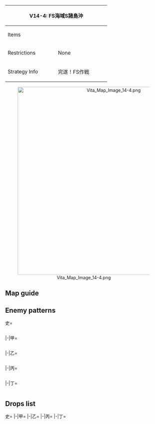 {| class="article-table" style="width:100%;"
|-
! colspan="2" style="text-align:center;width:70%;" | V14-4: FS海域S諸島沖
| rowspan="3" style="text-align:center;width:30%;" | [[File:Vita Map Banner 14-4.png|400px]]
|-
! Items
| {{Steel}}
|-
! Restrictions
| None
|-
! Strategy Info
|完遂！FS作戦
|FS作戦も最終段階となった。敵の残存戦力が集結するFS諸島<br>港湾司令部を攻略、同方面の敵残存戦力を撃滅し、FS作戦を<br>完遂せよ！
|}
<center>[[File:Vita Map Image 14-4.png|600px]]</center>
==Map guide==
{{Map/Branching
|id = V14-4
|0 -> C = *Meet any of the following requirements :
** CV(B) + (F)BB(V) = 6
** CV(L/B) ≧ 4
** CV(B) ≧ 3
**(F)BB(V) + CA(V) + CLT ≧ 5
*Don't meet any of the above requirements and meet any of the following ones for random routing between C and B:
** CV(B) + (F)BB(V) = 5 (87,5% for C, 12,5% for B)
** CV(B) + (F)BB(V) = 4 (50% for C, 50% for B)
|0 -> A = *Do not meet the requirements for C and meet any of the following ones :
**CL as fleet flagship and DD ≧ 2
**CL ≧ 1 and DD ≧ 3
|0 -> B = *Do not meet the requirements for A nor C
|E/empty -> G,F =*Choice node
|F ->D/resource = *Meet any of the following requirements :
**DD = 0 
** CV(B) + (F)BB(V) = 6
|F -> H/storm = *Meet any of the following requirements :
** DD = 1
** CV(B) + (F)BB(V) = 4
** CV(L/B) ≧ 3 and LHA = 0
**(F)BB(V) + CA(V) + CLT ≧ 4 and LHA = 0
|F -> I = *Do not meet the requirements for D nor H
|I -> K/empty =*Fail the LoS check
|I -> M=*Pass the LoS check
|J -> L/empty =*Fail the LoS check
|J -> M=*Pass the LoS check
}}

==Enemy patterns==
<tabber>史=
<div class="scrollable" style="width:800px;max-height:400px;overflow:auto;">
{{Map/Nodes|name=FS迎撃展開線 C群
|A
|Normal/BaseXP
|{{Formation|Line Ahead}}
|170
|555
|554
|554
|575
|575
|535
|-
|A
|Normal/BaseXP
|{{Formation|Line Ahead}}
|160
|555
|554
|554
|575
|575
|533
|-
|A
|Normal/BaseXP
|{{Formation|Line Ahead}}
|140
|555
|554
|575
|575
|575
|533
|-
|A
|Normal/BaseXP
|{{Formation|Double Line}}
|140
|555
|554
|575
|575
|575
|533
|-
}}
{{Map/Nodes|name=FS迎撃展開線 B群
|B
|Normal/BaseXP
|{{Formation|Line Ahead}}
|200
|602
|555
|554
|575
|575
|535
|-
|B
|Normal/BaseXP
|{{Formation|Line Ahead}}
|190
|601
|555
|554
|575
|575
|535
|-
|B
|Normal/BaseXP
|{{Formation|Line Ahead}}
|170
|601
|555
|554
|575
|575
|533
|-
|B
|Normal/BaseXP
|{{Formation|Double Line}}
|170
|601
|555
|554
|575
|575
|533
|-
}}
{{Map/Nodes|name=FS迎撃展開線 A群
|C
|Normal/BaseXP
|{{Formation|Line Ahead}}
|200
|602
|555
|554
|576
|576
|535
|-
|C
|Normal/BaseXP
|{{Formation|Line Ahead}}
|190
|601
|555
|554
|576
|576
|535
|-
|C
|Normal/BaseXP
|{{Formation|Line Ahead}}
|170
|601
|555
|554
|575
|575
|535
|-
}}
{{Map/Nodes|name=FS残存航空集団 I群
|F
|Normal/BaseXP
|{{Formation|Diamond}}
|300
|618
|618
|528
|543
|576
|576
|-
|F
|Normal/BaseXP
|{{Formation|Diamond}}
|290
|618
|617
|528
|543
|576
|576
|-
|F
|Normal/BaseXP
|{{Formation|Diamond}}
|280
|617
|617
|528
|543
|576
|576
|-
|F
|Normal/BaseXP
|{{Formation|Diamond}}
|270
|617
|616
|528
|543
|576
|576
|-
|F
|Normal/BaseXP
|{{Formation|Diamond}}
|240
|616
|616
|528
|543
|575
|575
|-
}}
{{Map/Nodes|name=FS残存航空集団 II群
|G
|Normal/BaseXP
|{{Formation|Diamond}}
|290
|618
|617
|528
|543
|576
|576
|-
|G
|Normal/BaseXP
|{{Formation|Diamond}}
|280
|617
|617
|528
|543
|576
|576
|-
|G
|Normal/BaseXP
|{{Formation|Diamond}}
|270
|617
|616
|528
|543
|576
|576
|-
|G
|Normal/BaseXP
|{{Formation|Diamond}}
|260
|617
|616
|528
|543
|576
|576
|-
|G
|Normal/BaseXP
|{{Formation|Diamond}}
|240
|616
|616
|528
|543
|575
|575
|-
}}
{{Map/Nodes|name=FS海域南部最終防衛線
|I
|Normal/BaseXP
|{{Formation|Line Ahead}}
|340
|557
|529
|529
|527
|577
|577
|-
|I
|Normal/BaseXP
|{{Formation|Line Ahead}}
|320
|557
|529
|529
|527
|576
|576
|-
|I
|Normal/BaseXP
|{{Formation|Line Ahead}}
|300
|557
|529
|529
|527
|575
|575
|-
}}
{{Map/Nodes|name=FS海域北部最終防衛線
|J
|Normal/BaseXP
|{{Formation|Line Ahead}}
|370
|557
|529
|529
|560
|577
|577
|-
|J
|Normal/BaseXP
|{{Formation|Line Ahead}}
|350
|557
|529
|529
|560
|576
|576
|-
|J
|Normal/BaseXP
|{{Formation|Line Ahead}}
|330
|557
|529
|529
|560
|575
|575
|-
}}
{{Map/Nodes|name=FS諸島港湾司令部
|M
|Boss/BaseXP
|{{Formation|Diamond}}
|540
|613
|612
|529
|529
|578
|578
|-
|M
|Boss/BaseXP
|{{Formation|Diamond}}
|520
|613
|611
|529
|529
|578
|578
|-
|M
|Boss/BaseXP
|{{Formation|Diamond}}
|500
|613
|611
|529
|529
|577
|577
|-
|M
|Boss/BaseXP
|{{Formation|Diamond}}
|480
|613
|611
|529
|529
|576
|576
|-
}}
</div> <!-- overflow -->
|-|甲=
<div class="scrollable" style="width:800px;max-height:400px;overflow:auto;">
{{Map/Nodes|name=FS迎撃展開線 C群
|A
|Normal/BaseXP
|{{Formation|Line Ahead}}
|160
|555
|554
|554
|575
|575
|533
|-
|A
|Normal/BaseXP
|{{Formation|Line Ahead}}
|140
|555
|554
|575
|575
|575
|533
|-
|A
|Normal/BaseXP
|{{Formation|Double Line}}
|140
|555
|554
|575
|575
|575
|533
|-
|A
|Normal/BaseXP
|{{Formation|Line Ahead}}
|130
|555
|554
|575
|575
|533
|-
|A
|Normal/BaseXP
|{{Formation|Double Line}}
|130
|555
|554
|575
|575
|533
|-
}}
{{Map/Nodes|name=FS迎撃展開線 B群
|B
|Normal/BaseXP
|{{Formation|Line Ahead}}
|190
|601
|555
|554
|575
|575
|535
|-
|B
|Normal/BaseXP
|{{Formation|Line Ahead}}
|170
|601
|555
|554
|575
|575
|533
|-
|B
|Normal/BaseXP
|{{Formation|Double Line}}
|170
|601
|555
|554
|575
|575
|533
|-
|B
|Normal/BaseXP
|{{Formation|Line Ahead}}
|150
|601
|555
|575
|501
|501
|530
|-
|B
|Normal/BaseXP
|{{Formation|Double Line}}
|150
|601
|555
|575
|501
|501
|530
|-
}}
{{Map/Nodes|name=FS迎撃展開線 A群
|C
|Normal/BaseXP
|{{Formation|Line Ahead}}
|190
|601
|555
|554
|576
|576
|535
|-
|C
|Normal/BaseXP
|{{Formation|Line Ahead}}
|170
|601
|555
|554
|575
|575
|535
|-
|C
|Normal/BaseXP
|{{Formation|Double Line}}
|160
|601
|555
|554
|575
|575
|533
|-
|C
|Normal/BaseXP
|{{Formation|Line Ahead}}
|140
|601
|555
|575
|501
|501
|530
|-
|C
|Normal/BaseXP
|{{Formation|Double Line}}
|140
|601
|555
|575
|501
|501
|530
|-
}}
{{Map/Nodes|name=FS残存航空集団 I群
|F
|Normal/BaseXP
|{{Formation|Diamond}}
|290
|618
|617
|528
|543
|576
|576
|-
|F
|Normal/BaseXP
|{{Formation|Diamond}}
|280
|617
|617
|528
|543
|576
|576
|-
|F
|Normal/BaseXP
|{{Formation|Diamond}}
|270
|617
|616
|528
|543
|576
|576
|-
|F
|Normal/BaseXP
|{{Formation|Diamond}}
|240
|616
|616
|528
|543
|575
|575
|-
|F
|Normal/BaseXP
|{{Formation|Diamond}}
|220
|616
|616
|543
|575
|575
|575
|-
}}
{{Map/Nodes|name=FS残存航空集団 II群
|G
|Normal/BaseXP
|{{Formation|Diamond}}
|280
|617
|617
|528
|543
|576
|576
|-
|G
|Normal/BaseXP
|{{Formation|Diamond}}
|270
|617
|616
|528
|543
|576
|576
|-
|G
|Normal/BaseXP
|{{Formation|Diamond}}
|260
|617
|616
|528
|543
|576
|576
|-
|G
|Normal/BaseXP
|{{Formation|Diamond}}
|240
|616
|616
|528
|543
|575
|575
|-
|G
|Normal/BaseXP
|{{Formation|Diamond}}
|210
|616
|616
|525
|542
|575
|575
|-
}}
{{Map/Nodes|name=FS海域南部最終防衛線
|I
|Normal/BaseXP
|{{Formation|Line Ahead}}
|320
|557
|529
|529
|527
|576
|576
|-
|I
|Normal/BaseXP
|{{Formation|Line Ahead}}
|300
|557
|529
|529
|527
|575
|575
|-
|I
|Normal/BaseXP
|{{Formation|Line Ahead}}
|280
|557
|529
|529
|522
|575
|575
|-
|I
|Normal/BaseXP
|{{Formation|Line Ahead}}
|260
|557
|524
|524
|522
|575
|575
|-
|I
|Normal/BaseXP
|{{Formation|Line Ahead}}
|250
|557
|524
|522
|522
|575
|575
|-
}}
{{Map/Nodes|name=FS海域北部最終防衛線
|J
|Normal/BaseXP
|{{Formation|Line Ahead}}
|350
|557
|529
|529
|560
|576
|576
|-
|J
|Normal/BaseXP
|{{Formation|Line Ahead}}
|330
|557
|529
|529
|560
|575
|575
|-
|J
|Normal/BaseXP
|{{Formation|Line Ahead}}
|310
|557
|529
|529
|523
|575
|575
|-
|J
|Normal/BaseXP
|{{Formation|Line Ahead}}
|290
|557
|524
|524
|560
|575
|575
|-
|J
|Normal/BaseXP
|{{Formation|Line Ahead}}
|270
|557
|524
|524
|523
|575
|575
|-
}}
{{Map/Nodes|name=FS諸島港湾司令部
|M
|Boss/BaseXP
|{{Formation|Diamond}}
|520
|613
|611
|529
|529
|578
|578
|-
|M
|Boss/BaseXP
|{{Formation|Diamond}}
|500
|613
|611
|529
|529
|577
|577
|-
|M
|Boss/BaseXP
|{{Formation|Diamond}}
|480
|613
|611
|529
|529
|576
|576
|-
|M
|Boss/BaseXP
|{{Formation|Diamond}}
|460
|613
|611
|529
|576
|576
|-
|M
|Boss/BaseXP
|{{Formation|Diamond}}
|440
|613
|611
|529
|575
|575
|-
}}
</div> <!-- overflow -->
|-|乙=
<div class="scrollable" style="width:800px;max-height:400px;overflow:auto;">
{{Map/Nodes|name=FS迎撃展開線 C群
|A
|Normal/BaseXP
|{{Formation|Line Ahead}}
|130
|555
|554
|575
|575
|533
|-
|A
|Normal/BaseXP
|{{Formation|Double Line}}
|130
|555
|554
|575
|575
|533
|-
|A
|Normal/BaseXP
|{{Formation|Line Ahead}}
|100
|555
|518
|575
|575
|530
|-
|A
|Normal/BaseXP
|{{Formation|Double Line}}
|100
|555
|518
|575
|575
|530
|-
}}
{{Map/Nodes|name=FS迎撃展開線 B群
|B
|Normal/BaseXP
|{{Formation|Line Ahead}}
|150
|601
|555
|575
|501
|501
|530
|-
|B
|Normal/BaseXP
|{{Formation|Double Line}}
|150
|601
|555
|575
|501
|501
|530
|-
|B
|Normal/BaseXP
|{{Formation|Line Ahead}}
|120
|555
|554
|575
|501
|501
|530
|-
|B
|Normal/BaseXP
|{{Formation|Double Line}}
|120
|555
|554
|575
|501
|501
|530
|-
}}
{{Map/Nodes|name=FS迎撃展開線 A群
|C
|Normal/BaseXP
|{{Formation|Double Line}}
|160
|601
|555
|554
|575
|575
|533
|-
|C
|Normal/BaseXP
|{{Formation|Line Ahead}}
|140
|601
|555
|575
|501
|501
|530
|-
|C
|Normal/BaseXP
|{{Formation|Double Line}}
|140
|601
|555
|575
|501
|501
|530
|-
|C
|Normal/BaseXP
|{{Formation|Line Ahead}}
|110
|555
|554
|518
|575
|501
|501
|-
|C
|Normal/BaseXP
|{{Formation|Double Line}}
|110
|555
|554
|518
|575
|501
|501
|-
}}
{{Map/Nodes|name=FS残存航空集団 I群
|F
|Normal/BaseXP
|{{Formation|Diamond}}
|240
|616
|616
|528
|543
|575
|575
|-
|F
|Normal/BaseXP
|{{Formation|Diamond}}
|220
|616
|616
|543
|575
|575
|575
|-
|F
|Normal/BaseXP
|{{Formation|Diamond}}
|170
|616
|616
|542
|575
|501
|501
|-
|F
|Normal/BaseXP
|{{Formation|Diamond}}
|150
|528
|528
|542
|575
|501
|501
|-
}}
{{Map/Nodes|name=FS残存航空集団 II群
|G
|Normal/BaseXP
|{{Formation|Diamond}}
|240
|616
|616
|528
|543
|575
|575
|-
|G
|Normal/BaseXP
|{{Formation|Diamond}}
|210
|616
|616
|525
|542
|575
|575
|-
|G
|Normal/BaseXP
|{{Formation|Diamond}}
|180
|528
|525
|525
|542
|575
|575
|-
|G
|Normal/BaseXP
|{{Formation|Diamond}}
|140
|525
|525
|525
|542
|501
|501
|-
}}
{{Map/Nodes|name=FS海域南部最終防衛線
|I
|Normal/BaseXP
|{{Formation|Line Ahead}}
|260
|557
|524
|524
|522
|575
|575
|-
|I
|Normal/BaseXP
|{{Formation|Line Ahead}}
|250
|557
|524
|522
|522
|575
|575
|-
|I
|Normal/BaseXP
|{{Formation|Line Ahead}}
|230
|557
|522
|522
|575
|575
|-
|I
|Normal/BaseXP
|{{Formation|Line Ahead}}
|210
|557
|522
|522
|501
|501
|-
}}
{{Map/Nodes|name=FS海域北部最終防衛線
|J
|Normal/BaseXP
|{{Formation|Line Ahead}}
|310
|557
|529
|529
|523
|575
|575
|-
|J
|Normal/BaseXP
|{{Formation|Line Ahead}}
|290
|557
|524
|524
|560
|575
|575
|-
|J
|Normal/BaseXP
|{{Formation|Line Ahead}}
|270
|557
|524
|524
|523
|575
|575
|-
|J
|Normal/BaseXP
|{{Formation|Line Ahead}}
|250
|557
|524
|524
|575
|575
|-
|J
|Normal/BaseXP
|{{Formation|Line Ahead}}
|230
|557
|524
|524
|501
|501
|-
}}
{{Map/Nodes|name=FS諸島港湾司令部
|M
|Boss/BaseXP
|{{Formation|Diamond}}
|460
|613
|611
|529
|576
|576
|-
|M
|Boss/BaseXP
|{{Formation|Diamond}}
|440
|613
|611
|529
|575
|575
|-
|M
|Boss/BaseXP
|{{Formation|Diamond}}
|420
|613
|611
|575
|575
|-
|M
|Boss/BaseXP
|{{Formation|Diamond}}
|400
|613
|575
|575
|-
}}
</div> <!-- overflow -->
|-|丙=
<div class="scrollable" style="width:800px;max-height:400px;overflow:auto;">
{{Map/Nodes|name=FS迎撃展開線 C群
|A
|Normal/BaseXP
|{{Formation|Line Ahead}}
|100
|555
|518
|575
|575
|530
|-
|A
|Normal/BaseXP
|{{Formation|Double Line}}
|100
|555
|518
|575
|575
|530
|-
|A
|Normal/BaseXP
|{{Formation|Double Line}}
|80
|555
|575
|501
|501
|530
|-
}}
{{Map/Nodes|name=FS迎撃展開線 B群
|B
|Normal/BaseXP
|{{Formation|Double Line}}
|150
|601
|555
|575
|501
|501
|530
|-
|B
|Normal/BaseXP
|{{Formation|Line Ahead}}
|120
|555
|554
|575
|501
|501
|530
|-
|B
|Normal/BaseXP
|{{Formation|Double Line}}
|120
|555
|554
|575
|501
|501
|530
|-
|B
|Normal/BaseXP
|{{Formation|Double Line}}
|100
|555
|518
|575
|501
|501
|-
}}
{{Map/Nodes|name=FS迎撃展開線 A群
|C
|Normal/BaseXP
|{{Formation|Double Line}}
|140
|601
|555
|575
|501
|501
|530
|-
|C
|Normal/BaseXP
|{{Formation|Line Ahead}}
|110
|555
|554
|518
|575
|501
|501
|-
|C
|Normal/BaseXP
|{{Formation|Double Line}}
|110
|555
|554
|518
|575
|501
|501
|-
|C
|Normal/BaseXP
|{{Formation|Double Line}}
|90
|555
|518
|575
|501
|501
|-
}}
{{Map/Nodes|name=FS残存航空集団 I群
|F
|Normal/BaseXP
|{{Formation|Diamond}}
|220
|616
|616
|543
|575
|575
|575
|-
|F
|Normal/BaseXP
|{{Formation|Diamond}}
|170
|616
|616
|542
|575
|501
|501
|-
|F
|Normal/BaseXP
|{{Formation|Diamond}}
|150
|528
|528
|542
|575
|501
|501
|-
|F
|Normal/BaseXP
|{{Formation|Diamond}}
|120
|528
|525
|542
|501
|501
|-
}}
{{Map/Nodes|name=FS残存航空集団 II群
|G
|Normal/BaseXP
|{{Formation|Diamond}}
|210
|616
|616
|525
|542
|575
|575
|-
|G
|Normal/BaseXP
|{{Formation|Diamond}}
|180
|528
|525
|525
|542
|575
|575
|-
|G
|Normal/BaseXP
|{{Formation|Diamond}}
|140
|525
|525
|525
|542
|501
|501
|-
|G
|Normal/BaseXP
|{{Formation|Diamond}}
|120
|525
|525
|542
|501
|501
|501
|-
}}
{{Map/Nodes|name=FS海域南部最終防衛線
|I
|Normal/BaseXP
|{{Formation|Line Ahead}}
|230
|557
|522
|522
|575
|575
|-
|I
|Normal/BaseXP
|{{Formation|Line Ahead}}
|210
|557
|522
|522
|501
|501
|-
|I
|Normal/BaseXP
|{{Formation|Line Ahead}}
|200
|557
|501
|501
|-
}}
{{Map/Nodes|name=FS海域北部最終防衛線
|J
|Normal/BaseXP
|{{Formation|Line Ahead}}
|250
|557
|524
|524
|575
|575
|-
|J
|Normal/BaseXP
|{{Formation|Line Ahead}}
|230
|557
|524
|524
|501
|501
|-
|J
|Normal/BaseXP
|{{Formation|Line Ahead}}
|210
|557
|501
|501
|501
|-
}}
{{Map/Nodes|name=FS諸島港湾司令部
|M
|Boss/BaseXP
|{{Formation|Diamond}}
|420
|613
|611
|575
|575
|-
|M
|Boss/BaseXP
|{{Formation|Diamond}}
|400
|613
|575
|575
|-
|M
|Boss/BaseXP
|{{Formation|Diamond}}
|350
|613
|-
}}
</div> <!-- overflow -->
|-|丁=
<div class="scrollable" style="width:800px;max-height:400px;overflow:auto;">
{{Map/Nodes|name=FS迎撃展開線 C群
|A
|Normal/BaseXP
|{{Formation|Line Ahead}}
|100
|555
|518
|575
|575
|530
|-
|A
|Normal/BaseXP
|{{Formation|Double Line}}
|100
|555
|518
|575
|575
|530
|-
|A
|Normal/BaseXP
|{{Formation|Double Line}}
|80
|555
|575
|501
|501
|530
|-
}}
{{Map/Nodes|name=FS迎撃展開線 B群
|B
|Normal/BaseXP
|{{Formation|Double Line}}
|120
|555
|554
|575
|501
|501
|530
|-
|B
|Normal/BaseXP
|{{Formation|Double Line}}
|100
|555
|518
|575
|501
|501
|-
}}
{{Map/Nodes|name=FS迎撃展開線 A群
|C
|Normal/BaseXP
|{{Formation|Line Ahead}}
|110
|555
|554
|518
|575
|501
|501
|-
|C
|Normal/BaseXP
|{{Formation|Double Line}}
|110
|555
|554
|518
|575
|501
|501
|-
|C
|Normal/BaseXP
|{{Formation|Double Line}}
|90
|555
|518
|575
|501
|501
|-
}}
{{Map/Nodes|name=FS残存航空集団 I群
|F
|Normal/BaseXP
|{{Formation|Diamond}}
|150
|528
|528
|542
|575
|501
|501
|-
|F
|Normal/BaseXP
|{{Formation|Diamond}}
|120
|528
|525
|542
|501
|501
|-
}}
{{Map/Nodes|name=FS残存航空集団 II群
|G
|Normal/BaseXP
|{{Formation|Diamond}}
|140
|525
|525
|525
|542
|501
|501
|-
|G
|Normal/BaseXP
|{{Formation|Diamond}}
|120
|525
|525
|542
|501
|501
|501
|-
}}
{{Map/Nodes|name=FS海域南部最終防衛線
|I
|Normal/BaseXP
|{{Formation|Line Ahead}}
|200
|557
|501
|501
|-
}}
{{Map/Nodes|name=FS海域北部最終防衛線
|J
|Normal/BaseXP
|{{Formation|Line Ahead}}
|230
|557
|524
|524
|501
|501
|-
|J
|Normal/BaseXP
|{{Formation|Line Ahead}}
|210
|557
|501
|501
|501
|-
}}
{{Map/Nodes|name=FS諸島港湾司令部
|M
|Boss/BaseXP
|{{Formation|Diamond}}
|400
|613
|575
|575
|-
|M
|Boss/BaseXP
|{{Formation|Diamond}}
|350
|613
|-
}}
</div> <!-- overflow -->
</tabber>

==Drops list==
<tabber>史=
{{Map/Drops
|regular = true
|no_legend = true
|filter_button = true
|nodes =  A, B, C, F, G, I, J, M
|boss = M
|{{ShipFrom|163}} : I, J, M
|{{ShipFrom|421}} : I, J, M
|{{ShipFrom|120}} : I, J, M
|{{ShipFrom|80}} : I, J, M
|{{ShipFrom|405}} : I, J, M
|{{ShipFrom|81}} : I, J, M
|{{ShipFrom|124}} : I, J, M
|{{ShipFrom|125}} : F, I, J, M
|{{ShipFrom|66}} : F, G, I, J, M
|{{ShipFrom|67}} : F, G, I, J, M
|{{ShipFrom|71}} : F, G, I, J, M
|{{ShipFrom|72}} : F, G, I, J, M
|{{ShipFrom|70}} : F, G, I, J, M
|{{ShipFrom|62}} : F, G, I, J, M
|{{ShipFrom|63}} : F, G, I, J, M
|{{ShipFrom|68}} : F, G, I, J, M
|{{ShipFrom|65}} : F, G, I, J, M
|{{ShipFrom|99}} : F, G, I, J,
|{{ShipFrom|100}} : F, G, I, J,
|{{ShipFrom|101}} : F, G, I, J,
|{{ShipFrom|54}} : F, G, I, J, M
|{{ShipFrom|55}} : F, G, I, J, M
|{{ShipFrom|56}} : B, C, F, G, I, J, M
|{{ShipFrom|44}} : A, B, C, F, G, I, J, M
|{{ShipFrom|45}} : A, B, C, F, G, I, J, M
|{{ShipFrom|46}} : A, B, C, F, G, I, J, M
|{{ShipFrom|23}} : A, B, C, F, G, I, J, M
|{{ShipFrom|1}} : A, B, C, F, G, I, J, M
|{{ShipFrom|2}} : A, B, C, F, G, I, J, M
|{{ShipFrom|28}} : A, B, C, F, G, I, J, M
|{{ShipFrom|29}} : A, B, C, F, G, I, J, M
|{{ShipFrom|6}} : A, B, C, F, G, I, J, M
|{{ShipFrom|30}} : A, B, C, F, G, I, J, M
|{{ShipFrom|7}} : A, B, C, F, G, I, J, M
|{{ShipFrom|31}} : A, B, C, F, G, I, J, M
|{{ShipFrom|139}} : M
|{{ShipFrom|164}} : M
|{{ShipFrom|165}} : M
|{{ShipFrom|83}} : M
|{{ShipFrom|84}} : M
|{{ShipFrom|91}} : M
|{{ShipFrom|78}} : M
|{{ShipFrom|86}} : M
|{{ShipFrom|79}} : M
|{{ShipFrom|85}} : M
|{{ShipFrom|90}} : M
|{{ShipFrom|69}} : M
|{{ShipFrom|64}} : M
}}
|-|甲=
{{Map/Drops
|regular = true
|no_legend = true
|filter_button = true
|nodes =  A, B, C, F, G, I, J, M
|boss = M
|{{ShipFrom|163}} : I, J, M
|{{ShipFrom|421}} : I, J, M
|{{ShipFrom|120}} : I, J, M
|{{ShipFrom|80}} : I, J, M
|{{ShipFrom|405}} : I, J, M
|{{ShipFrom|81}} : I, J, M
|{{ShipFrom|124}} : I, J, M
|{{ShipFrom|125}} : F, I, J, M
|{{ShipFrom|66}} : F, G, I, J, M
|{{ShipFrom|67}} : F, G, I, J, M
|{{ShipFrom|71}} : F, G, I, J, M
|{{ShipFrom|72}} : F, G, I, J, M
|{{ShipFrom|70}} : F, G, I, J, M
|{{ShipFrom|62}} : F, G, I, J, M
|{{ShipFrom|63}} : F, G, I, J, M
|{{ShipFrom|68}} : F, G, I, J, M
|{{ShipFrom|65}} : F, G, I, J, M
|{{ShipFrom|99}} : F, G, I, J,
|{{ShipFrom|100}} : F, G, I, J,
|{{ShipFrom|101}} : F, G, I, J,
|{{ShipFrom|54}} : F, G, I, J, M
|{{ShipFrom|55}} : C, F, G, I, J, M
|{{ShipFrom|56}} : B, C, F, G, I, J, M
|{{ShipFrom|44}} : A, B, C, F, G, I, J, M
|{{ShipFrom|45}} : A, B, C, F, G, I, J, M
|{{ShipFrom|46}} : A, B, C, F, G, I, J, M
|{{ShipFrom|23}} : A, B, C, F, G, I, J, M
|{{ShipFrom|1}} : A, B, C, F, G, I, J, M
|{{ShipFrom|2}} : A, B, C, F, G, I, J, M
|{{ShipFrom|28}} : A, B, C, F, G, I, J, M
|{{ShipFrom|29}} : A, B, C, F, G, I, J, M
|{{ShipFrom|6}} : A, B, C, F, G, I, J, M
|{{ShipFrom|30}} : A, B, C, F, G, I, J, M
|{{ShipFrom|7}} : A, B, C, F, G, I, J, M
|{{ShipFrom|31}} : A, B, C, F, G, I, J, M
|{{ShipFrom|139}} : M
|{{ShipFrom|164}} : M
|{{ShipFrom|165}} : M
|{{ShipFrom|83}} : M
|{{ShipFrom|84}} : M
|{{ShipFrom|91}} : M
|{{ShipFrom|78}} : M
|{{ShipFrom|86}} : M
|{{ShipFrom|79}} : M
|{{ShipFrom|85}} : M
|{{ShipFrom|90}} : M
|{{ShipFrom|69}} : M
|{{ShipFrom|64}} : M
}}
|-|乙=
{{Map/Drops
|regular = true
|no_legend = true
|filter_button = true
|nodes =  A, B, C, F, G, I, J, M
|boss = M
|{{ShipFrom|163}} : M
|{{ShipFrom|421}} : J, M
|{{ShipFrom|120}} : I, J, M
|{{ShipFrom|80}} : I, J, M
|{{ShipFrom|405}} : I, J, M
|{{ShipFrom|81}} : I, J, M
|{{ShipFrom|124}} : F, I, J, M
|{{ShipFrom|125}} : F, G, I, J, M
|{{ShipFrom|66}} : F, G, I, J, M
|{{ShipFrom|67}} : F, G, I, J, M
|{{ShipFrom|71}} : F, G, I, J, M
|{{ShipFrom|72}} : F, G, I, J, M
|{{ShipFrom|70}} : F, G, I, J, M
|{{ShipFrom|62}} : F, G, I, J, M
|{{ShipFrom|63}} : F, G, I, J, M
|{{ShipFrom|68}} : F, G, I, J, M
|{{ShipFrom|65}} : F, G, I, J, M
|{{ShipFrom|99}} : F, G, I, J,
|{{ShipFrom|100}} : F, G, I, J,
|{{ShipFrom|101}} : F, G, I, J,
|{{ShipFrom|54}} : C, F, G, I, J, M
|{{ShipFrom|55}} : B, C, F, G, I, J, M
|{{ShipFrom|56}} : A, B, C, F, G, I, J, M
|{{ShipFrom|44}} : A, B, C, F, G, I, J, M
|{{ShipFrom|45}} : A, B, C, F, G, I, J, M
|{{ShipFrom|46}} : A, B, C, F, G, I, J, M
|{{ShipFrom|23}} : A, B, C, F, G, I, J, M
|{{ShipFrom|1}} : A, B, C, F, G, I, J, M
|{{ShipFrom|2}} : A, B, C, F, G, I, J, M
|{{ShipFrom|28}} : A, B, C, F, G, I, J, M
|{{ShipFrom|29}} : A, B, C, F, G, I, J, M
|{{ShipFrom|6}} : A, B, C, F, G, I, J, M
|{{ShipFrom|30}} : A, B, C, F, G, I, J, M
|{{ShipFrom|7}} : A, B, C, F, G, I, J, M
|{{ShipFrom|31}} : A, B, C, F, G, I, J, M
|{{ShipFrom|164}} : M
|{{ShipFrom|165}} : M
|{{ShipFrom|83}} : M
|{{ShipFrom|84}} : M
|{{ShipFrom|91}} : M
|{{ShipFrom|78}} : M
|{{ShipFrom|86}} : M
|{{ShipFrom|79}} : M
|{{ShipFrom|85}} : M
|{{ShipFrom|90}} : M
|{{ShipFrom|69}} : M
|{{ShipFrom|64}} : M
}}
|-|丙=
{{Map/Drops
|regular = true
|no_legend = true
|filter_button = true
|nodes =  A, B, C, F, G, I, J, M
|boss = M
|{{ShipFrom|163}} : M
|{{ShipFrom|120}} : J, M
|{{ShipFrom|80}} : I, J, M
|{{ShipFrom|405}} : I, J, M
|{{ShipFrom|81}} : I, J, M
|{{ShipFrom|124}} : F, I, J, M
|{{ShipFrom|125}} : F, G, I, J, M
|{{ShipFrom|66}} : F, G, I, J, M
|{{ShipFrom|67}} : F, G, I, J, M
|{{ShipFrom|71}} : F, G, I, J, M
|{{ShipFrom|72}} : F, G, I, J, M
|{{ShipFrom|70}} : F, G, I, J, M
|{{ShipFrom|62}} : F, G, I, J, M
|{{ShipFrom|63}} : F, G, I, J, M
|{{ShipFrom|68}} : F, G, I, J, M
|{{ShipFrom|65}} : F, G, I, J, M
|{{ShipFrom|99}} : F, G, I, J,
|{{ShipFrom|100}} : F, G, I, J,
|{{ShipFrom|101}} : F, G, I, J,
|{{ShipFrom|54}} : C, F, G, I, J, M
|{{ShipFrom|55}} : B, C, F, G, I, J, M
|{{ShipFrom|56}} : A, B, C, F, G, I, J, M
|{{ShipFrom|44}} : A, B, C, F, G, I, J, M
|{{ShipFrom|45}} : A, B, C, F, G, I, J, M
|{{ShipFrom|46}} : A, B, C, F, G, I, J, M
|{{ShipFrom|23}} : A, B, C, F, G, I, J, M
|{{ShipFrom|1}} : A, B, C, F, G, I, J, M
|{{ShipFrom|2}} : A, B, C, F, G, I, J, M
|{{ShipFrom|28}} : A, B, C, F, G, I, J, M
|{{ShipFrom|29}} : A, B, C, F, G, I, J, M
|{{ShipFrom|6}} : A, B, C, F, G, I, J, M
|{{ShipFrom|30}} : A, B, C, F, G, I, J, M
|{{ShipFrom|7}} : A, B, C, F, G, I, J, M
|{{ShipFrom|31}} : A, B, C, F, G, I, J, M
|{{ShipFrom|164}} : M
|{{ShipFrom|165}} : M
|{{ShipFrom|83}} : M
|{{ShipFrom|84}} : M
|{{ShipFrom|91}} : M
|{{ShipFrom|78}} : M
|{{ShipFrom|86}} : M
|{{ShipFrom|79}} : M
|{{ShipFrom|85}} : M
|{{ShipFrom|90}} : M
|{{ShipFrom|69}} : M
|{{ShipFrom|64}} : M
}}
|-|丁=
{{Map/Drops
|regular = true
|no_legend = true
|filter_button = true
|nodes =  A, B, C, F, G, J, M
|boss = M
|{{ShipFrom|163}} : M
|{{ShipFrom|120}} : M
|{{ShipFrom|80}} : J, M
|{{ShipFrom|405}} : J, M
|{{ShipFrom|81}} : J, M
|{{ShipFrom|124}} : F, J, M
|{{ShipFrom|125}} : F, G, J, M
|{{ShipFrom|66}} : F, G, J, M
|{{ShipFrom|67}} : F, G, J, M
|{{ShipFrom|71}} : F, G, J, M
|{{ShipFrom|72}} : F, G, J, M
|{{ShipFrom|70}} : F, G, J, M
|{{ShipFrom|62}} : F, G, J, M
|{{ShipFrom|63}} : F, G, J, M
|{{ShipFrom|68}} : F, G, J, M
|{{ShipFrom|65}} : F, G, J, M
|{{ShipFrom|99}} : F, G, J,
|{{ShipFrom|100}} : F, G, J,
|{{ShipFrom|101}} : F, G, J,
|{{ShipFrom|54}} : C, F, G, J, M
|{{ShipFrom|55}} : B, C, F, G, J, M
|{{ShipFrom|56}} : A, B, C, F, G, J, M
|{{ShipFrom|44}} : A, B, C, F, G, J, M
|{{ShipFrom|45}} : A, B, C, F, G, J, M
|{{ShipFrom|46}} : A, B, C, F, G, J, M
|{{ShipFrom|23}} : A, B, C, F, G, J, M
|{{ShipFrom|1}} : A, B, C, F, G, J, M
|{{ShipFrom|2}} : A, B, C, F, G, J, M
|{{ShipFrom|28}} : A, B, C, F, G, J, M
|{{ShipFrom|29}} : A, B, C, F, G, J, M
|{{ShipFrom|6}} : A, B, C, F, G, J, M
|{{ShipFrom|30}} : A, B, C, F, G, J, M
|{{ShipFrom|7}} : A, B, C, F, G, J, M
|{{ShipFrom|31}} : A, B, C, F, G, J, M
|{{ShipFrom|165}} : M
|{{ShipFrom|83}} : M
|{{ShipFrom|84}} : M
|{{ShipFrom|91}} : M
|{{ShipFrom|78}} : M
|{{ShipFrom|86}} : M
|{{ShipFrom|79}} : M
|{{ShipFrom|85}} : M
|{{ShipFrom|90}} : M
|{{ShipFrom|69}} : M
|{{ShipFrom|64}} : M
}}
</tabber>